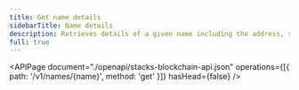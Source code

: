 ```yaml
---
title: Get name details
sidebarTitle: Name details
description: Retrieves details of a given name including the address, status and last transaction ID.
full: true
---
```


<APIPage
  document="./openapi/stacks-blockchain-api.json"
  operations={[{ path: '/v1/names/{name}', method: 'get' }]}
  hasHead={false}
/>

